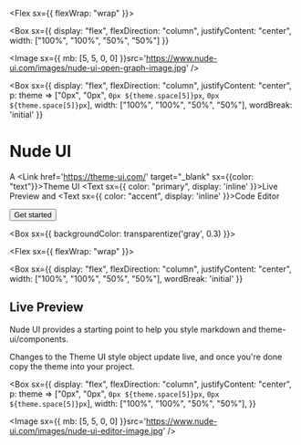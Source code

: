 

<Box>
  <Container>

  <Flex sx={{ flexWrap: "wrap" }}>

  <Box 
    sx={{ 
      display: "flex",
      flexDirection: "column",
      justifyContent: "center",
      width: ["100%", "100%", "50%", "50%"] 
    }}
  >
  
  <Image sx={{ mb: [5, 5, 0, 0] }}src='https://www.nude-ui.com/images/nude-ui-open-graph-image.jpg' />
  
  </Box>

  <Box
    sx={{
      display: "flex",
      flexDirection: "column",
      justifyContent: "center",
      p: theme => ["0px", "0px", `0px ${theme.space[5]}px`, `0px ${theme.space[5]}px`],
      width: ["100%", "100%", "50%", "50%"],
      wordBreak: 'initial'
    }}
  >

  # Nude UI 

  A <Link href='https://theme-ui.com/' target="_blank" sx={{color: "text"}}>Theme UI</Link> <Text sx={{ color: "primary", display: 'inline' }}>Live Preview</Text> and <Text sx={{ color: "accent", display: 'inline' }}>Code Editor</Text>

  <Link href="/editor">
    <Button variant='secondary'>Get started</Button>
  </Link>

  </Box>

  </Flex>

  </Container>
</Box>

<Box sx={{ backgroundColor: transparentize('gray', 0.3) }}>

  <Container>

  <Flex sx={{ flexWrap: "wrap" }}>

  <Box 
    sx={{ 
      display: "flex",
      flexDirection: "column",
      justifyContent: "center",
      width: ["100%", "100%", "50%", "50%"],
      wordBreak: 'initial' 
    }}
  >

  ## Live Preview 

  Nude UI provides a starting point to help you style markdown and theme-ui/components.

  Changes to the Theme UI style object update live, and once you're done copy the theme into your project. 
  
  </Box>

  <Box
    sx={{
      display: "flex",
      flexDirection: "column",
      justifyContent: "center",
      p: theme => ["0px", "0px", `0px ${theme.space[5]}px`, `0px ${theme.space[5]}px`],
      width: ["100%", "100%", "50%", "50%"],
    }}
  >

  <Image sx={{ mb: [5, 5, 0, 0] }}src='https://www.nude-ui.com/images/nude-ui-editor-image.jpg' />

  </Box>

  </Flex>


  </Container>

</Box>
